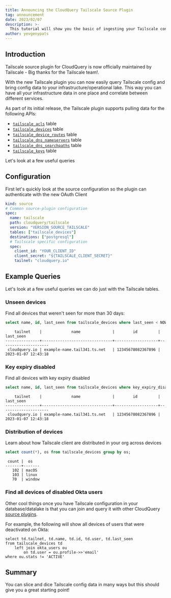 ```yaml
---
title: Announcing the CloudQuery Tailscale Source Plugin
tag: announcement
date: 2023/02/07
description: >-
  This tutorial will show you the basic of ingesting your Tailscale configuration to any database/datalake with CloudQuery
author: yevgenypats
---
```



<BlogHeader/>

## Introduction

Tailscale source plugin for CloudQuery is now officially maintained by Tailscale - Big thanks for the Tailscale team!.

With the new Tailscale plugin you can now easily query Tailscale config and bring config data to your infrastructure/operational lake. 
This way you can have all your infrastructure data in one place and correlate between different services.


As part of its initial release, the Tailscale plugin supports pulling data for the following APIs:
 - [`tailscale_acls`](https://github.com/cloudquery/cloudquery/blob/main/plugins/source/tailscale/docs/tables/tailscale_acls.md) table
 - [`tailscale_devices`](https://github.com/cloudquery/cloudquery/blob/main/plugins/source/tailscale/docs/tables/tailscale_devices.md) table
 - [`tailscale_device_routes`](https://github.com/cloudquery/cloudquery/blob/main/plugins/source/tailscale/docs/tables/tailscale_device_routes.md) table
 - [`tailscale_dns_nameservers`](https://github.com/cloudquery/cloudquery/blob/main/plugins/source/tailscale/docs/tables/tailscale_dns_nameservers.md) table
 - [`tailscale_dns_searchpaths`](https://github.com/cloudquery/cloudquery/blob/main/plugins/source/tailscale/docs/tables/tailscale_dns_searchpaths.md) table
 - [`tailscale_keys`](https://github.com/cloudquery/cloudquery/blob/main/plugins/source/tailscale/docs/tables/tailscale_keys.md) table

Let's look at a few useful queries

## Configuration

First let's quickly look at the source configuration so the plugin can authenticate with the new OAuth Client

```yaml copy
kind: source
# Common source-plugin configuration
spec:
  name: tailscale
  path: cloudquery/tailscale
  version: "VERSION_SOURCE_TAILSCALE"
  tables: ["tailscale_devices"]
  destinations: ["postgresql"]
  # Tailscale specific configuration
  spec:
    client_id: "YOUR_CLIENT_ID"
    client_secret: "${TAILSCALE_CLIENT_SECRET}"
    tailnet: "cloudquery.io"
```

## Example Queries

Let's look at a few useful queries we can do just with the Tailscale tables.

### Unseen devices

Find all devices that weren't seen for more than 30 days:

```sql
select name, id, last_seen from tailscale_devices where last_seen < NOW() - INTERVAL '30 DAY';
```

```text
    tailnet    |             name              |        id         |      last_seen      
---------------+-------------------------------+-------------------+---------------------
 cloudquery.io | example-name.tail341.ts.net   | 12345678082367896 | 2023-01-07 12:43:18
```

### Key expiry disabled

Find all devices with key expiry disabled

```sql
select name, id, last_seen from tailscale_devices where key_expiry_disabled;
```

```
    tailnet    |             name              |        id         |      last_seen      
---------------+-------------------------------+-------------------+---------------------
 cloudquery.io | example-name.tail341.ts.net   | 12345678082367896 | 2023-01-07 12:43:18
```

### Distribution of devices

Learn about how Tailscale client are distributed in your org across devices

```sql
select count(*), os from tailscale_devices group by os;
```

```text
 count |  os   
-------+-------
   102 | macOS
   103 | linux
   70  | window
```

### Find all devices of disabled Okta users

Other cool things once you have Tailscale configuration in your database/datalake is that you can join and query it with other CloudQuery [source plugins](https://www.cloudquery.io/docs/plugins/sources/overview).

For example, the following will show all devices of users that were deactivated on Okta:

```
select td.tailnet, td.name, td.id, td.user, td.last_seen
from tailscale_devices td
    left join okta_users ou 
        on td.user = ou.profile->>'email'
where ou.stats != 'ACTIVE'
```

## Summary

You can slice and dice Tailscale config data in many ways but this should give you a great starting point!